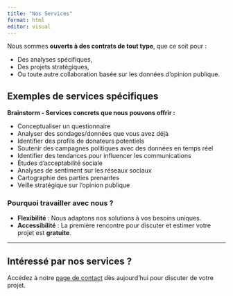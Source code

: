 ```yaml
---
title: "Nos Services"
format: html
editor: visual
---
```


Nous sommes **ouverts à des contrats de tout type**, que ce soit pour :

- Des analyses spécifiques,
- Des projets stratégiques,
- Ou toute autre collaboration basée sur les données d'opinion publique.

## Exemples de services spécifiques

**Brainstorm - Services concrets que nous pouvons offrir :**

- Conceptualiser un questionnaire
- Analyser des sondages/données que vous avez déjà
- Identifier des profils de donateurs potentiels
- Soutenir des campagnes politiques avec des données en temps réel
- Identifier des tendances pour influencer les communications
- Études d'acceptabilité sociale
- Analyses de sentiment sur les réseaux sociaux
- Cartographie des parties prenantes
- Veille stratégique sur l'opinion publique

### **Pourquoi travailler avec nous ?**

- **Flexibilité** : Nous adaptons nos solutions à vos besoins uniques.
- **Accessibilité** : La première rencontre pour discuter et estimer votre projet est **gratuite**.

---

## Intéressé par nos services ?

Accédez à notre [page de contact](contact.html) dès aujourd’hui pour discuter de votre projet.

